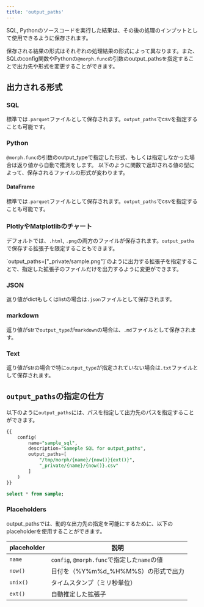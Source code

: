 ```yaml
---
title: 'output_paths'
---
```


SQL, Pythonのソースコードを実行した結果は、その後の処理のインプットとして使用できるように保存されます。

保存される結果の形式はそれぞれの処理結果の形式によって異なります。また、SQLのconfig関数やPythonの`@morph.func`の引数のoutput_pathsを指定することで出力先や形式を変更することができます。

## 出力される形式

### SQL

標準では`.parquet`ファイルとして保存されます。`output_paths`でcsvを指定することも可能です。

### Python

`@morph.func`の引数のoutput_typeで指定した形式、もしくは指定しなかった場合は返り値から自動で推測をします。
以下のように関数で返却される値の型によって、保存されるファイルの形式が変わります。

#### DataFrame

標準では`.parquet`ファイルとして保存されます。`output_paths`でcsvを指定することも可能です。

### PlotlyやMatplotlibのチャート

デフォルトでは、`.html`, `.png`の両方のファイルが保存されます。`output_paths`で保存する拡張子を限定することもできます。

<Tip>
`output_paths=["_private/sample.png"]`のように出力する拡張子を指定することで、指定した拡張子のファイルだけを出力するように変更ができます。
</Tip>

### JSON

返り値がdictもしくはlistの場合は`.json`ファイルとして保存されます。

### markdown

返り値がstrで`output_type`が`markdown`の場合は、`.md`ファイルとして保存されます。

### Text

返り値がstrの場合で特に`output_type`が指定されていない場合は`.txt`ファイルとして保存されます。

## `output_paths`の指定の仕方

以下のように`output_paths`には、パスを指定して出力先のパスを指定することができます。

```sql
{{
    config(
        name="sample_sql",
        description="Sameple SQL for output_paths",
        output_paths=[
            "/tmp/morph/{name}/{now()}{ext()}",
            "_private/{name}/{now()}.csv"
        ]
    )
}}

select * from sample;
```

### Placeholders

output_pathsでは、動的な出力先の指定を可能にするために、以下のplaceholderを使用することができます。

|placeholder|説明|
|---|---|
|`name`|`config`, `@morph.func`で指定した`name`の値|
|`now()`|日付を（%Y%m%d_%H%M%S）の形式で出力|
|`unix()`|タイムスタンプ（ミリ秒単位）|
|`ext()`|自動推定した拡張子|
